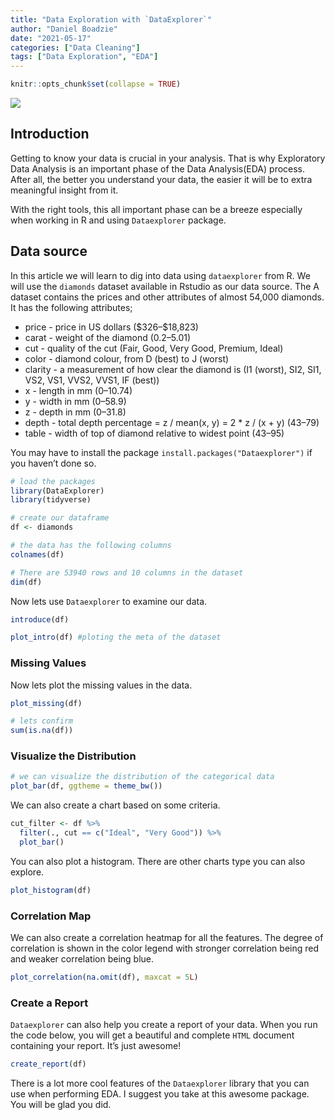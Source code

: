 ```yaml
---
title: "Data Exploration with `DataExplorer`"
author: "Daniel Boadzie"
date: "2021-05-17"
categories: ["Data Cleaning"]
tags: ["Data Exploration", "EDA"]
---
```


```r
knitr::opts_chunk$set(collapse = TRUE)
```

![](https://images.unsplash.com/photo-1493953659556-556b14bdaca8?ixid=MnwxMjA3fDB8MHxwaG90by1wYWdlfHx8fGVufDB8fHx8&ixlib=rb-1.2.1&auto=format&fit=crop&w=1191&q=80)

## Introduction 

Getting to know your data is crucial in your analysis. That is why Exploratory Data Analysis is an important phase of the Data Analysis(EDA) process. After all, the better you understand your data, the easier it will be to extra meaningful insight from it. 

With the right tools, this all important phase can be a breeze especially when working in R and using `Dataexplorer` package.

## Data source

In this article we will learn to dig into data using `dataexplorer` from R. We will use the `diamonds` dataset available in Rstudio as our data source. The A dataset contains the prices and other attributes of almost 54,000 diamonds. It has the following attributes;

- price - price in US dollars (\$326–\$18,823)
- carat - weight of the diamond (0.2–5.01)
- cut   - quality of the cut (Fair, Good, Very Good, Premium, Ideal)
- color - diamond colour, from D (best) to J (worst)
- clarity - a measurement of how clear the diamond is (I1 (worst), SI2, SI1, VS2, VS1, VVS2, VVS1, IF (best))
- x     - length in mm (0–10.74)
- y     - width in mm (0–58.9)
- z     - depth in mm (0–31.8)
- depth - total depth percentage = z / mean(x, y) = 2 * z / (x + y) (43–79)
- table - width of top of diamond relative to widest point (43–95)


You may have to install the package `install.packages("Dataexplorer")` if you haven't done so.


```r
# load the packages
library(DataExplorer)
library(tidyverse)

# create our dataframe
df <- diamonds

# the data has the following columns
colnames(df)

# There are 53940 rows and 10 columns in the dataset
dim(df)
```

Now lets use `Dataexplorer` to examine our data.

```r
introduce(df)
```

```r
plot_intro(df) #ploting the meta of the dataset
```

### Missing Values

Now lets plot the missing values in the data.

```r
plot_missing(df)

# lets confirm 
sum(is.na(df))
```

### Visualize the Distribution

```r
# we can visualize the distribution of the categorical data
plot_bar(df, ggtheme = theme_bw())
```

We can also create a chart based on some criteria.

```r
cut_filter <- df %>% 
  filter(., cut == c("Ideal", "Very Good")) %>% 
  plot_bar()
```

You can also plot a histogram. There are other charts type you can also explore.
 
```r
plot_histogram(df)
```
 
### Correlation Map

We can also create a correlation heatmap for all the features.
The degree of correlation is shown in the color legend with stronger correlation being red and weaker correlation being blue.

```r
plot_correlation(na.omit(df), maxcat = 5L)
```

### Create a Report

`Dataexplorer` can also help you create a report of your data. When you run the code below, you will get a beautiful and complete `HTML` document containing your report. It's just awesome!

```r
create_report(df)
```


There is a lot more cool features of the `Dataexplorer` library that you can use when performing EDA. I suggest you take at this awesome package. You will be glad you did.
